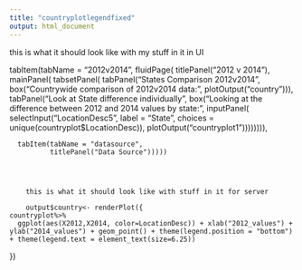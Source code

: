```yaml
---
title: "countryplotlegendfixed"
output: html_document
---
```


this is what it should look like with my stuff in it in UI

 tabItem(tabName = "2012v2014",
              fluidPage(
                titlePanel("2012 v 2014"),
                mainPanel( 
                  tabsetPanel(
                    tabPanel("States Comparison 2012v2014",
                             box("Countrywide comparison of 2012v2014 data:",
                                 plotOutput("country"))),
                    tabPanel("Look at State difference individually",
                    box("Looking at the difference between 2012 and 2014 values by state:",
                      inputPanel(
                        selectInput("LocationDesc5", label = "State", choices = unique(countryplot$LocationDesc)),
                        plotOutput("countryplot1")))))))),
                            
      tabItem(tabName = "datasource",
              titlePanel("Data Source")))))
              
        
        
        
        this is what it should look like with stuff in it for server
        
        output$country<- renderPlot({
    countryplot%>%
      ggplot(aes(X2012,X2014, color=LocationDesc)) + xlab("2012_values") + ylab("2014_values") + geom_point() + theme(legend.position = "bottom") + theme(legend.text = element_text(size=6.25))
  })
